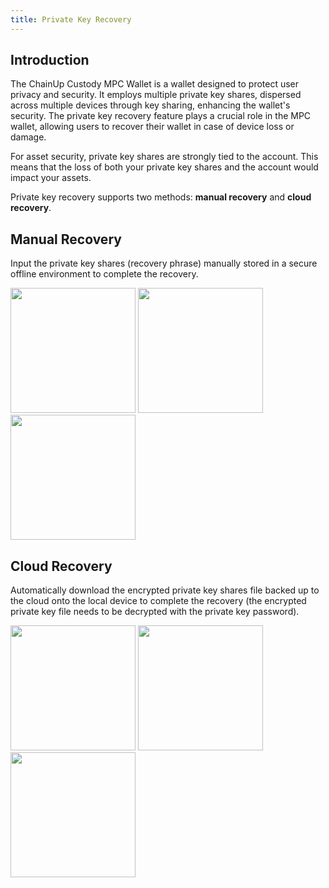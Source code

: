 ---
title: Private Key Recovery
---

##  Introduction

The ChainUp Custody MPC Wallet is a wallet designed to protect user privacy and security. It employs multiple private key shares, dispersed across multiple devices through key sharing, enhancing the wallet's security. The private key recovery feature plays a crucial role in the MPC wallet, allowing users to recover their wallet in case of device loss or damage.

<Note>
For asset security, private key shares are strongly tied to the account. This means that the loss of both your private key shares and the account would impact your assets.
</Note>

Private key recovery supports two methods: **manual recovery** and **cloud recovery**.

##  Manual Recovery

Input the private key shares (recovery phrase) manually stored in a secure offline environment to complete the recovery.

<div className="w-full flex items-center justify-center">
    <CardGroup cols={3}>
        <img src="/images/quickstart/mpckey1.jpg" width="200"/>
        <img src="/images/quickstart/mpckey2.jpg" width="200"/>
        <img src="/images/quickstart/mpckey3.jpg" width="200"/>
    </CardGroup>
</div>

##  Cloud Recovery

Automatically download the encrypted private key shares file backed up to the cloud onto the local device to complete the recovery (the encrypted private key file needs to be decrypted with the private key password).

<div className="w-full flex items-center justify-center">
    <CardGroup cols={3}>
        <img src="/images/quickstart/mpccloud1.png" width="200"/>
        <img src="/images/quickstart/mpccloud2.png" width="200"/>
        <img src="/images/quickstart/mpccloud3.png" width="200"/>
    </CardGroup>
</div>